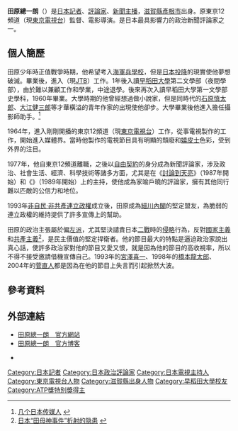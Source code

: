 {{Japanese| japanese=田原 総一朗|kana=たはら そういちろう|romaji=Tahara Souichirou}}
'''田原總一朗'''（{{bd|1934年|4月15日|||Tahara, Souichirou}}）是[[日本|日本]][[記者|記者]]、[[評論家|評論家]]、[[新聞主播|新聞主播]]，[[滋賀縣|滋賀縣]][[彥根市|彥根市]]出身。原東京12頻道（現[[東京電視台|東京電視台]]）監督、電影導演。是日本最具影響力的政治新聞評論家之一。

== 個人簡歷 ==
田原少年時正值戰爭時期，他希望考入[[海軍兵學校|海軍兵學校]]，但是[[日本投降|日本投降]]的現實使他夢想破滅。{{link-ja|滋賀縣立彥根東高等學校|滋賀県立彦根東高等学校}}畢業後，進入{{link-ja|日本交通公社|日本交通公社 (公益財団法人)}}（現[[JTB|JTB]]）工作。1年後入讀[[早稻田大學|早稻田大學]]第二文學部（夜間學部），由於難以兼顧工作和學業，中途退學。後來再次入讀早稻田大學第一文學部史學科，1960年畢業。大學時期的他曾經想過做小說家，但是同時代的[[石原慎太郎|石原慎太郎]]、[[大江健三郎|大江健三郎]]等才華橫溢的青年作家的出現使他卻步。大學畢業後他進入{{link-ja|岩波映畫製作所|岩波映画製作所}}擔任攝影師助手。<ref>[http://www.eeo.com.cn/Business_lifes/yuedu/2009/11/25/156561.shtml 几个日本传媒人] {{webarchive|url=https://web.archive.org/web/20091202083259/http://www.eeo.com.cn/Business_lifes/yuedu/2009/11/25/156561.shtml |date=2009-12-02 }}</ref>

1964年，進入剛剛開播的東京12頻道（現[[東京電視台|東京電視台]]）工作，從事電視製作的工作，開始進入媒體界。當時他製作的電視節目具有明顯的頹廢和[[嬉皮士|嬉皮士]]色彩，受到外界的注目。

1977年，他自東京12頻道離職，之後以[[自由職業|自由契約]]的身分成為新聞評論家，涉及政治、社會生活、經濟、科學技術等諸多方面，尤其是在《[[討論到天亮|討論到天亮]]》（1987年開始）和《{{link-ja|SUNDAY PROJECT|サンデープロジェクト}}》（1989年開始）上的主持，使他成為家喻戶曉的評論家，擁有其他同行難以匹敵的公信力和地位。

1993年[[非自民·非共產連立政權|非自民·非共產連立政權]]成立後，田原成為[[細川內閣|細川內閣]]的堅定盟友，為脆弱的連立政權的維持提供了許多宣傳上的幫助。

田原的政治主張屬於偏[[左派|左派]]，尤其堅決譴責日本[[二戰|二戰]]時的[[侵略|侵略]]行為，反對[[國家主義|國家主義]]和[[共產主義|共產主義]]<ref>[http://www.modernweekly.com/content.aspx?artID=28264&page=2 日本“田母神事件”折射的隐患] {{webarchive|url=https://web.archive.org/web/20140201103644/http://www.modernweekly.com/content.aspx?artID=28264&page=2 |date=2014-02-01 }}</ref>，是民主價值的堅定捍衛者。他的節目最大的特點是逼迫政治家說出真心話，使許多政治家對他的節目又愛又恨，就是因為他的節目的高收視率，所以不得不接受邀請借機宣傳自己。1993年的[[宮澤喜一|宮澤喜一]]、1998年的[[橋本龍太郎|橋本龍太郎]]、2004年的[[菅直人|菅直人]]都是因為在他的節目上失言而引起掀然大波。

==參考資料==
{{reflist}}

==外部連結==
* [http://taharasoichiro.com/ 田原總一朗　官方網站] {{Wayback|url=http://taharasoichiro.com/ |date=20100305204639 }} {{ja}}
* [http://www.taharasoichiro.com/cms/ 田原總一朗　官方博客] {{Wayback|url=http://www.taharasoichiro.com/cms/ |date=20100305212109 }}  {{ja}}
* {{twitter|namatahara}} {{ja}}

{{Authority control}}
{{DEFAULTSORT:Tahara Souichirou}}
[[Category:日本記者|Category:日本記者]]
[[Category:日本政治評論家|Category:日本政治評論家]]
[[Category:日本電視主持人|Category:日本電視主持人]]
[[Category:東京電視台人物|Category:東京電視台人物]]
[[Category:滋賀縣出身人物|Category:滋賀縣出身人物]]
[[Category:早稻田大學校友|Category:早稻田大學校友]]
[[Category:ATP獎特別獎得主|Category:ATP獎特別獎得主]]